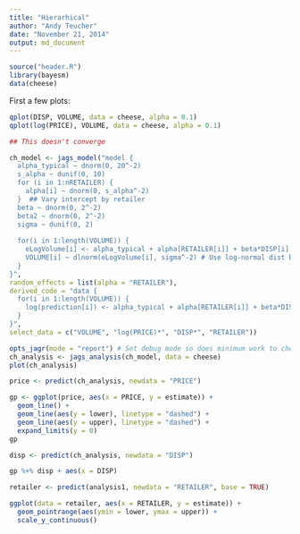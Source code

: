 ```yaml
---
title: "Hierarhical"
author: "Andy Teucher"
date: "November 21, 2014"
output: md_document
---
```


```r
source("header.R")
library(bayesm)
data(cheese)
```

First a few plots:

```r
qplot(DISP, VOLUME, data = cheese, alpha = 0.1)
qplot(log(PRICE), VOLUME, data = cheese, alpha = 0.1)
```



```r
## This doesn't converge

ch_model <- jags_model("model {
  alpha_typical ~ dnorm(0, 20^-2)
  s_alpha ~ dunif(0, 10)
  for (i in 1:nRETAILER) {
    alpha[i] ~ dnorm(0, s_alpha^-2)
  }  ## Vary intercept by retailer
  beta ~ dnorm(0, 2^-2)
  beta2 ~ dnorm(0, 2^-2)
  sigma ~ dunif(0, 2)
  
  for(i in 1:length(VOLUME)) {
    eLogVolume[i] <- alpha_typical + alpha[RETAILER[i]] + beta*DISP[i] + beta2*PRICE[i]
    VOLUME[i] ~ dlnorm(eLogVolume[i], sigma^-2) # Use log-normal dist bc vol can't be negative
  }
}", 
random_effects = list(alpha = "RETAILER"), 
derived_code = "data {
  for(i in 1:length(VOLUME)) {
    log(prediction[i]) <- alpha_typical + alpha[RETAILER[i]] + beta*DISP[i] + beta2*PRICE[i]
  }
}",
select_data = c("VOLUME", "log(PRICE)*", "DISP*", "RETAILER"))

opts_jagr(mode = "report") # Set debug mode so does minimum work to check if it runs
ch_analysis <- jags_analysis(ch_model, data = cheese)
plot(ch_analysis)

price <- predict(ch_analysis, newdata = "PRICE")

gp <- ggplot(price, aes(x = PRICE, y = estimate)) + 
  geom_line() + 
  geom_line(aes(y = lower), linetype = "dashed") + 
  geom_line(aes(y = upper), linetype = "dashed") + 
  expand_limits(y = 0)
gp

disp <- predict(ch_analysis, newdata = "DISP")

gp %+% disp + aes(x = DISP)

retailer <- predict(analysis1, newdata = "RETAILER", base = TRUE)

ggplot(data = retailer, aes(x = RETAILER, y = estimate)) + 
  geom_pointrange(aes(ymin = lower, ymax = upper)) + 
  scale_y_continuous()
```


